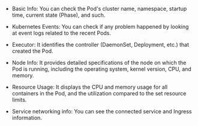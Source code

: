 - Basic Info: You can check the Pod's cluster name, namespace, startup time, current state (Phase), and such.

- Kubernetes Events: You can check if any problem happened by looking at event logs related to the recent Pods.

- Executor: It identifies the controller (DaemonSet, Deployment, etc.) that created the Pod.

- Node Info: It provides detailed specifications of the node on which the Pod is running, including the operating system, kernel version, CPU, and memory.

- Resource Usage: It displays the CPU and memory usage for all containers in the Pod, and the utilization compared to the set resource limits.

- Service networking info: You can see the connected service and Ingress information. 
